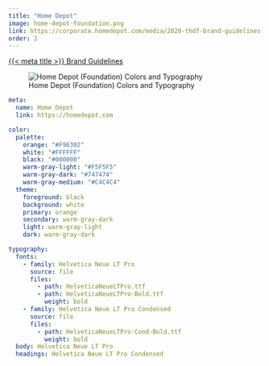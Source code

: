 ```yaml
---
title: "Home Depot"
image: home-depot-foundation.png
link: https://corporate.homedepot.com/media/2020-thdf-brand-guidelines
order: 2
---
```


[{{< meta title >}} Brand Guidelines]({{< meta link >}})

![Home Depot (Foundation) Colors and Typography](home-depot-foundation.png)

```.yaml
meta:
  name: Home Depot
  link: https://homedepot.com

color:
  palette:
    orange: "#F96302"
    white: "#FFFFFF"
    black: "#000000"
    warm-gray-light: "#F5F5F5"
    warm-gray-dark: "#747474"
    warm-gray-medium: "#C4C4C4"
  theme:
    foreground: black
    background: white
    primary: orange
    secondary: warm-gray-dark
    light: warm-gray-light
    dark: warm-gray-dark

typography:
  fonts:
    - family: Helvetica Neue LT Pro
      source: file
      files:
        - path: HelveticaNeueLTPro.ttf
        - path: HelveticaNeueLTPro-Bold.ttf
          weight: bold
    - family: Helvetica Neue LT Pro Condensed
      source: file
      files:
        - path: HelveticaNeueLTPro-Cond-Bold.ttf
          weight: bold
  body: Helvetica Neue LT Pro
  headings: Helvetica Neue LT Pro Condensed
```
